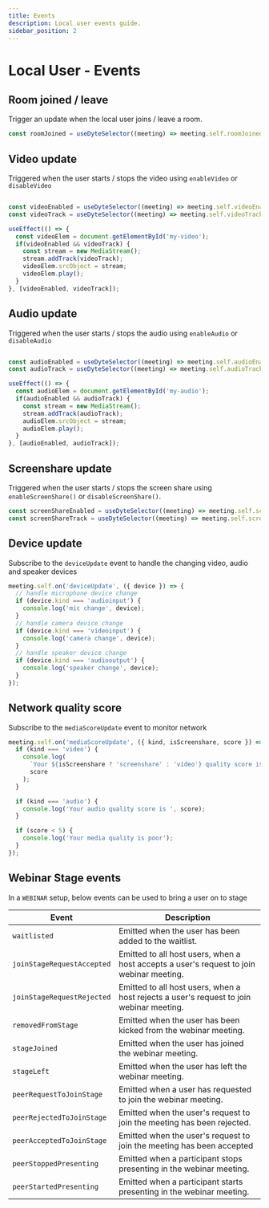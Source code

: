 ```yaml
---
title: Events
description: Local user events guide.
sidebar_position: 2 
---
```


# Local User - Events

## Room joined / leave

Trigger an update when the local user joins / leave a room.

```ts
const roomJoined = useDyteSelector((meeting) => meeting.self.roomJoined);
```


## Video update

Triggered when the user starts / stops the video using `enableVideo` or
`disableVideo`

```ts

const videoEnabled = useDyteSelector((meeting) => meeting.self.videoEnabled);
const videoTrack = useDyteSelector((meeting) => meeting.self.videoTrack);

useEffect(() => {
  const videoElem = document.getElementById('my-video');
  if(videoEnabled && videoTrack) {
    const stream = new MediaStream();
    stream.addTrack(videoTrack);
    videoElem.srcObject = stream;
    videoElem.play();
  }
}, [videoEnabled, videoTrack]);

```

## Audio update

Triggered when the user starts / stops the audio using `enableAudio` or
`disableAudio`

```ts

const audioEnabled = useDyteSelector((meeting) => meeting.self.audioEnabled);
const audioTrack = useDyteSelector((meeting) => meeting.self.audioTrack);

useEffect(() => {
  const audioElem = document.getElementById('my-audio');
  if(audioEnabled && audioTrack) {
    const stream = new MediaStream();
    stream.addTrack(audioTrack);
    audioElem.srcObject = stream;
    audioElem.play();
  } 
}, [audioEnabled, audioTrack]);

```

## Screenshare update

Triggered when the user starts / stops the screen share using
`enableScreenShare()` or `disableScreenShare()`.

```ts
const screenShareEnabled = useDyteSelector((meeting) => meeting.self.screenShareEnabled);
const screenShareTrack = useDyteSelector((meeting) => meeting.self.screenShareTrack);
```

## Device update

Subscribe to the `deviceUpdate` event to handle the changing video, audio and
speaker devices

```ts
meeting.self.on('deviceUpdate', ({ device }) => {
  // handle microphone device change
  if (device.kind === 'audioinput') {
    console.log('mic change', device);
  }
  // handle camera device change
  if (device.kind === 'videoinput') {
    console.log('camera change', device);
  }
  // handle speaker device change
  if (device.kind === 'audiooutput') {
    console.log('speaker change', device);
  }
});
```

## Network quality score

Subscribe to the `mediaScoreUpdate` event to monitor network

```ts
meeting.self.on('mediaScoreUpdate', ({ kind, isScreenshare, score }) => {
  if (kind === 'video') {
    console.log(
      `Your ${isScreenshare ? 'screenshare' : 'video'} quality score is `,
      score
    );
  }

  if (kind === 'audio') {
    console.log('Your audio quality score is ', score);
  }

  if (score < 5) {
    console.log('Your media quality is poor');
  }
});
```

## Webinar Stage events

In a `WEBINAR` setup, below events can be used to bring a user on to stage

| **Event**                  | **Description**                                                                          |
| -------------------------- | ---------------------------------------------------------------------------------------- |
| `waitlisted`               | Emitted when the user has been added to the waitlist.                                    |
| `joinStageRequestAccepted` | Emitted to all host users, when a host accepts a user's request to join webinar meeting. |
| `joinStageRequestRejected` | Emitted to all host users, when a host rejects a user's request to join webinar meeting. |
| `removedFromStage`         | Emitted when the user has been kicked from the webinar meeting.                          |
| `stageJoined`              | Emitted when the user has joined the webinar meeting.                                    |
| `stageLeft`                | Emitted when the user has left the webinar meeting.                                      |
| `peerRequestToJoinStage`   | Emitted when a user has requested to join the webinar meeting.                           |
| `peerRejectedToJoinStage`  | Emitted when the user's request to join the meeting has been rejected.                   |
| `peerAcceptedToJoinStage`  | Emitted when the user's request to join the meeting has been accepted                    |
| `peerStoppedPresenting`    | Emitted when a participant stops presenting in the webinar meeting.                      |
| `peerStartedPresenting`    | Emitted when a participant starts presenting in the webinar meeting.                     |
